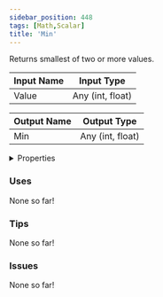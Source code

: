 ```yaml
---
sidebar_position: 448
tags: [Math,Scalar]
title: 'Min'
---
```


Returns smallest of two or more values.



<IChip uuid="bfb1ad17-5ade-4bd8-9c31-6d4b1e47dae3"/>

| Input Name | Input Type |
|-----------|-----------|
| Value | Any (int, float) |

| Output Name | Output Type |
|-----------|-----------|
| Min | Any (int, float) |


<details>
  <summary>Properties</summary>
  <div>
    <div>
    <table>
      <thead>
        <tr>
          <th>Is beta required?</th>
          <th>No</th>
        </tr>
        <tr>
          <th>Is this chip a trolling risk?</th>
          <th>No</th>
        </tr>
        <tr>
          <th>Is this chip a role assignment risk?</th>
          <th>No</th>
        </tr>
        <tr>
          <th>Chip UUID</th>
          <th>bfb1ad17-5ade-4bd8-9c31-6d4b1e47dae3</th>
        </tr>
        <tr>
          <th>Room availability</th>
          <th>Available everywhere</th>
        </tr>
      </thead>
    </table>
    </div>
  </div>
</details>

### Uses

None so far!

### Tips

None so far!

### Issues

None so far!